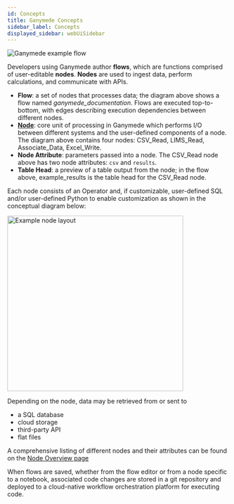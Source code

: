 ```yaml
---
id: Concepts
title: Ganymede Concepts
sidebar_label: Concepts
displayed_sidebar: webUiSidebar
---
```


![Ganymede example flow](https://ganymede-bio.mo.cloudinary.net/apiServer/FlowImageExpanded_20230831.png)

Developers using Ganymede author **flows**, which are functions comprised of user-editable **nodes**.  **Nodes** are used to ingest data, perform calculations, and communicate with APIs.

- **Flow**: a set of nodes that processes data; the diagram above shows a flow named _ganymede_documentation_.  Flows are executed top-to-bottom, with edges describing execution dependencies between different nodes.  
- [**Node**](./nodes/Overview.mdx): core unit of processing in Ganymede which performs I/O between different systems and the user-defined components of a node.  The diagram above contains four nodes: CSV_Read, LIMS_Read, Associate_Data, Excel_Write.
- **Node Attribute**: parameters passed into a node.  The CSV_Read node above has two node attributes: `csv` and `results`.
- **Table Head**: a preview of a table output from the node; in the flow above, example_results is the table head for the CSV_Read node.

Each node consists of an Operator and, if customizable, user-defined SQL and/or user-defined Python to enable customization as shown in the conceptual diagram below:

<div class="text--center">
  <img width="400" alt="Example node layout" src="https://ganymede-bio.mo.cloudinary.net/apiServer/Operator_Conceptual_Layout_20230828.png" />
</div>

Depending on the node, data may be retrieved from or sent to 
  - a SQL database
  - cloud storage 
  - third-party API 
  - flat files

A comprehensive listing of different nodes and their attributes can be found on the [Node Overview page](./nodes/NodeOverview#node-categories)

When flows are saved, whether from the flow editor or from a node specific to a notebook, associated code changes are stored in a git repository and deployed to a cloud-native workflow orchestration platform for executing code.  
  
